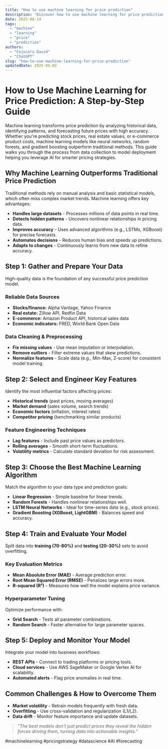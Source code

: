```yaml
---
title: "How to use machine learning for price prediction"
description: "Discover how to use machine learning for price prediction with this in-depth guide, providing actionable insights and practical tips to boost your knowledge and results."
date: 2025-08-14
tags:
  - "machine"
  - "learning"
  - "price"
  - "prediction"
authors:
  - "Cojocaru David"
  - "ChatGPT"
slug: "how-to-use-machine-learning-for-price-prediction"
updatedDate: 2025-05-02
---
```


# How to Use Machine Learning for Price Prediction: A Step-by-Step Guide  

Machine learning transforms price prediction by analyzing historical data, identifying patterns, and forecasting future prices with high accuracy. Whether you're predicting stock prices, real estate values, or e-commerce product costs, machine learning models like neural networks, random forests, and gradient boosting outperform traditional methods. This guide walks you through the process from data collection to model deployment helping you leverage AI for smarter pricing strategies.  

## Why Machine Learning Outperforms Traditional Price Prediction  

Traditional methods rely on manual analysis and basic statistical models, which often miss complex market trends. Machine learning offers key advantages:  

- **Handles large datasets** - Processes millions of data points in real time.  
- **Detects hidden patterns** - Uncovers nonlinear relationships in pricing data.  
- **Improves accuracy** - Uses advanced algorithms (e.g., LSTMs, XGBoost) for precise forecasts.  
- **Automates decisions** - Reduces human bias and speeds up predictions.  
- **Adapts to changes** - Continuously learns from new data to refine accuracy.  

## Step 1: Gather and Prepare Your Data  

High-quality data is the foundation of any successful price prediction model.  

### Reliable Data Sources  
- **Stocks/finance:** Alpha Vantage, Yahoo Finance  
- **Real estate:** Zillow API, Redfin Data  
- **E-commerce:** Amazon Product API, historical sales data  
- **Economic indicators:** FRED, World Bank Open Data  

### Data Cleaning & Preprocessing  
- **Fix missing values** - Use mean imputation or interpolation.  
- **Remove outliers** - Filter extreme values that skew predictions.  
- **Normalize features** - Scale data (e.g., Min-Max, Z-score) for consistent model training.  

## Step 2: Select and Engineer Key Features  

Identify the most influential factors affecting prices:  

- **Historical trends** (past prices, moving averages)  
- **Market demand** (sales volume, search trends)  
- **Economic factors** (inflation, interest rates)  
- **Competitor pricing** (benchmarking similar products)  

### Feature Engineering Techniques  
- **Lag features** - Include past price values as predictors.  
- **Rolling averages** - Smooth short-term fluctuations.  
- **Volatility metrics** - Calculate standard deviation for risk assessment.  

## Step 3: Choose the Best Machine Learning Algorithm  

Match the algorithm to your data type and prediction goals:  

- **Linear Regression** - Simple baseline for linear trends.  
- **Random Forests** - Handles nonlinear relationships well.  
- **LSTM Neural Networks** - Ideal for time-series data (e.g., stock prices).  
- **Gradient Boosting (XGBoost, LightGBM)** - Balances speed and accuracy.  

## Step 4: Train and Evaluate Your Model  

Split data into **training (70-80%)** and **testing (20-30%)** sets to avoid overfitting.  

### Key Evaluation Metrics  
- **Mean Absolute Error (MAE)** - Average prediction error.  
- **Root Mean Squared Error (RMSE)** - Penalizes large errors more.  
- **R-squared (R²)** - Measures how well the model explains price variance.  

### Hyperparameter Tuning  
Optimize performance with:  
- **Grid Search** - Tests all parameter combinations.  
- **Random Search** - Faster alternative for large parameter spaces.  

## Step 5: Deploy and Monitor Your Model  

Integrate your model into business workflows:  
- **REST APIs** - Connect to trading platforms or pricing tools.  
- **Cloud services** - Use AWS SageMaker or Google Vertex AI for scalability.  
- **Automated alerts** - Flag price anomalies in real time.  

## Common Challenges & How to Overcome Them  

- **Market volatility** - Retrain models frequently with fresh data.  
- **Overfitting** - Use cross-validation and regularization (L1/L2).  
- **Data drift** - Monitor feature importance and update datasets.  

> _"The best models don't just predict prices they reveal the hidden forces driving them, turning data into actionable insights."_  

#machinelearning #pricingstrategy #datascience #AI #forecasting